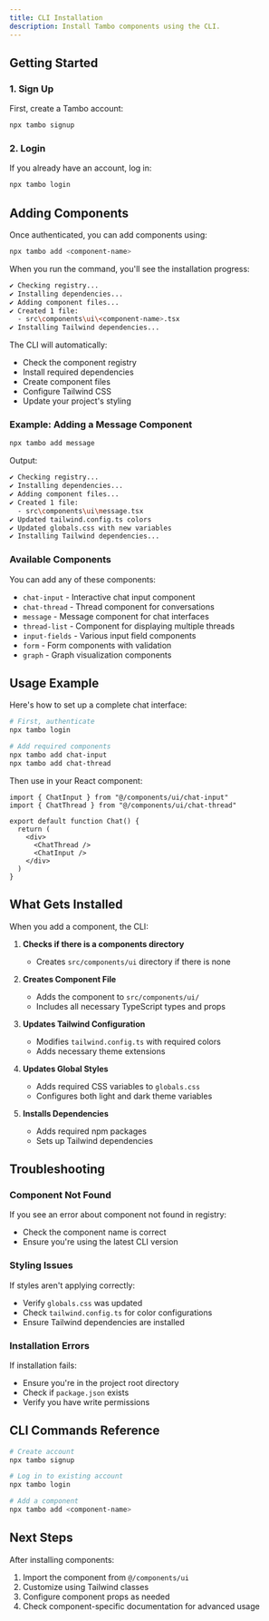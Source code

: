```yaml
---
title: CLI Installation
description: Install Tambo components using the CLI.
---
```


## Getting Started

### 1. Sign Up

First, create a Tambo account:

```bash
npx tambo signup
```

### 2. Login

If you already have an account, log in:

```bash
npx tambo login
```

## Adding Components

Once authenticated, you can add components using:

```bash
npx tambo add <component-name>
```

When you run the command, you'll see the installation progress:

```bash
✔ Checking registry...
✔ Installing dependencies...
✔ Adding component files...
✔ Created 1 file:
  - src\components\ui\<component-name>.tsx
✔ Installing Tailwind dependencies...
```

The CLI will automatically:
- Check the component registry
- Install required dependencies
- Create component files
- Configure Tailwind CSS
- Update your project's styling

### Example: Adding a Message Component

```bash
npx tambo add message
```

Output:
```bash
✔ Checking registry...
✔ Installing dependencies...
✔ Adding component files...
✔ Created 1 file:
  - src\components\ui\message.tsx
✔ Updated tailwind.config.ts colors
✔ Updated globals.css with new variables
✔ Installing Tailwind dependencies...
```

### Available Components

You can add any of these components:

- `chat-input` - Interactive chat input component
- `chat-thread` - Thread component for conversations
- `message` - Message component for chat interfaces
- `thread-list` - Component for displaying multiple threads
- `input-fields` - Various input field components
- `form` - Form components with validation
- `graph` - Graph visualization components

## Usage Example

Here's how to set up a complete chat interface:

```bash
# First, authenticate
npx tambo login

# Add required components
npx tambo add chat-input
npx tambo add chat-thread
```

Then use in your React component:

```tsx
import { ChatInput } from "@/components/ui/chat-input"
import { ChatThread } from "@/components/ui/chat-thread"

export default function Chat() {
  return (
    <div>
      <ChatThread />
      <ChatInput />
    </div>
  )
}
```

## What Gets Installed

When you add a component, the CLI:

1. **Checks if there is a components directory**
   - Creates `src/components/ui` directory if there is none

1. **Creates Component File**
   - Adds the component to `src/components/ui/`
   - Includes all necessary TypeScript types and props

2. **Updates Tailwind Configuration**
   - Modifies `tailwind.config.ts` with required colors
   - Adds necessary theme extensions

3. **Updates Global Styles**
   - Adds required CSS variables to `globals.css`
   - Configures both light and dark theme variables

4. **Installs Dependencies**
   - Adds required npm packages
   - Sets up Tailwind dependencies

## Troubleshooting

### Component Not Found
If you see an error about component not found in registry:
- Check the component name is correct
- Ensure you're using the latest CLI version

### Styling Issues
If styles aren't applying correctly:
- Verify `globals.css` was updated
- Check `tailwind.config.ts` for color configurations
- Ensure Tailwind dependencies are installed

### Installation Errors
If installation fails:
- Ensure you're in the project root directory
- Check if `package.json` exists
- Verify you have write permissions

## CLI Commands Reference

```bash
# Create account
npx tambo signup

# Log in to existing account
npx tambo login

# Add a component
npx tambo add <component-name>
```

## Next Steps

After installing components:

1. Import the component from `@/components/ui`
2. Customize using Tailwind classes
3. Configure component props as needed
4. Check component-specific documentation for advanced usage